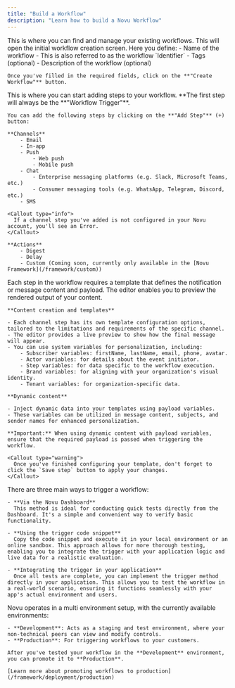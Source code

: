 ```yaml
---
title: "Build a Workflow"
description: "Learn how to build a Novu Workflow"
---
```


<Steps>
  <Step title="Navigate to the workflows tab in the Novu Dashboard">
    This is where you can find and manage your existing workflows.
  </Step>
  <Step title="Click on the **'Create Workflow button'**">
    This will open the initial workflow creation screen.
    Here you define:
    - Name of the workflow
        - This is also referred to as the workflow `Identifier`
    - Tags (optional)
    - Description of the workflow (optional)

    Once you've filled in the required fields, click on the **"Create Workflow"** button.
  </Step>
  <Step title="Add a workflow step">
    This is where you can start adding steps to your workflow. **The first step will always be the **"Workflow Trigger"**.

    You can add the following steps by clicking on the **"Add Step"** (+) button:

    **Channels**
        - Email
        - In-app
        - Push 
            - Web push
            - Mobile push
        - Chat
            - Enterprise messaging platforms (e.g. Slack, Microsoft Teams, etc.)
            - Consumer messaging tools (e.g. WhatsApp, Telegram, Discord, etc.)
        - SMS

    <Callout type="info">
      If a channel step you've added is not configured in your Novu account, you'll see an Error.
    </Callout>

    **Actions**
        - Digest
        - Delay
        - Custom (Coming soon, currently only available in the [Novu Framework](/framework/custom))
  </Step>
  <Step title="Configure a template">
    Each step in the workflow requires a template that defines the notification or message content and payload. The editor enables you to preview the rendered output of your content.
    
    **Content creation and templates**

    - Each channel step has its own template configuration options, tailored to the limitations and requirements of the specific channel.
    - The editor provides a live preview to show how the final message will appear.
    - You can use system variables for personalization, including:
        - Subscriber variables: firstName, lastName, email, phone, avatar.
        - Actor variables: for details about the event initiator.
        - Step variables: for data specific to the workflow execution.
        - Brand variables: for aligning with your organization's visual identity.
        - Tenant variables: for organization-specific data.

    **Dynamic content**

    - Inject dynamic data into your templates using payload variables.
    - These variables can be utilized in message content, subjects, and sender names for enhanced personalization.

    **Important:** When using dynamic content with payload variables, ensure that the required payload is passed when triggering the workflow.
    
    <Callout type="warning">
      Once you've finished configuring your template, don't forget to click the `Save step` button to apply your changes.
    </Callout>
  </Step>
  
  <Step title="Trigger the workflow">
    There are three main ways to trigger a workflow:

    - **Via the Novu Dashboard**  
      This method is ideal for conducting quick tests directly from the Dashboard. It's a simple and convenient way to verify basic functionality.

    - **Using the trigger code snippet**  
      Copy the code snippet and execute it in your local environment or an online sandbox. This approach allows for more thorough testing, enabling you to integrate the trigger with your application logic and live data for a realistic evaluation.

    - **Integrating the trigger in your application**  
      Once all tests are complete, you can implement the trigger method directly in your application. This allows you to test the workflow in a real-world scenario, ensuring it functions seamlessly with your app's actual environment and users.
  </Step>

  <Step title="Promote a workflow to the production environment">
    Novu operates in a multi environment setup, with the currently available environments:

    - **Development**: Acts as a staging and test environment, where your non-technical peers can view and modify controls.
    - **Production**: For triggering workflows to your customers.

    After you've tested your workflow in the **Development** environment, you can promote it to **Production**.

    [Learn more about promoting workflows to production](/framework/deployment/production)
  </Step>
</Steps>
